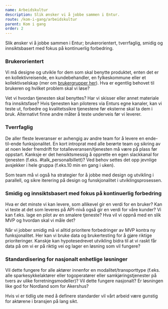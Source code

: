 ```yaml
---
name: Arbeidskultur
description: Slik ønsker vi å jobbe sammen i Entur.
route: /kom-i-gang/arbeidskultur
parent: Kom i gang
order: 2
---
```



<PageHeader>
  Slik ønsker vi å jobbe sammen i Entur; brukerorientert, tverrfaglig, smidig og
  innsiktsbasert med fokus på kontinuerlig forbedring.
</PageHeader>

### Brukerorientert

Vi må designe og utvikle for dem som skal benytte produktet, enten det er en kollektivreisende, en kundebehandler, en fylkeskommune eller et kollektivselskap (mer om [brukergrupper her](https://design.entur.org/design-prinsipper/situasjonsbestemte-behov)). Hva er egentlig behovet til brukeren og hvilket problem skal vi løse?

Vet vi hvordan tjenesten skal benyttes? Har vi skisser eller annet materiale fra innsiktsfase? Hvis tjenesten kan piloteres via Enturs egne kanaler, kan vi teste ut, forbedre og kvalitetssikre tjenestene før eksterne skal ta dem i bruk. Alternativt finne andre måter å teste underveis før vi leverer.

### Tverrfaglig

De aller fleste leveranser er avhengig av andre team for å levere en ende-til-ende funksjonalitet. En kort introprat med alle berørte team og sikring av at noen leder fremdrift for totalleveransen/tjenesten må være på plass før oppstart. Kanksje er det hensiktsmessig å opprette en egen slackkanal for tjenesten (f.eks. #talk_personalbillett)? Ved behov settes det opp jevnlige avsjekker i hele gruppa (f.eks.10 min en gang i uken).

Som team må vi også ha strategier for å jobbe med design og utvikling i parallell, og sikre iterering på design og funskjonalitet i utviklingsprosessen.

### Smidig og innsiktsbasert med fokus på kontinuerlig forbedring

Hva er det minste vi kan levere, som allikevel gir en verdi for en bruker? Kan vi teste at det som leveres på API-nivå også gir en verdi for våre kunder? Vi kan f.eks. lage en pilot av en smalere tjeneste? Hva vil vi oppnå med en slik MVP og hvordan skal vi måle det?

Når vi jobber smidig må vi alltid prioritere forbedringer av MVP kontra ny funksjonalitet. Her kan vi bruke data og brukertesting for å gjøre riktige prioriteringer. Kanskje kan hypotesedrevet utvikling bidra til at vi raskt får data på om vi er på riktig vei og lager en løsning som vil fungere?

### Standardisering for nasjonalt enhetlige løsninger

Vil dette fungere for alle aktører innenfor en modalitet/transporttype (f.eks. alle sparkesykkelaktører eller togoperatører eller samkjøringstjenester på tvers av ulike forretningsmodeller)? Vil dette fungere nasjonalt? Er løsningen like god for Nordland som for Akershus?

Hvis vi er tidlig ute med å definere standarder vil vårt arbeid være gunstig for aktørene i bransjen på lang sikt.
